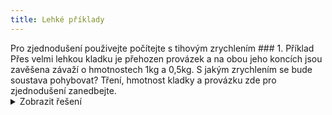 ```yaml
---
title: Lehké příklady
---
```



<CardGrid>
    <Card title="Poznámka" icon="document">
        Pro zjednodušení použivejte počítejte s tihovým zrychlením 
        <Latex formula="g \approx 10 \space m \cdot s^{-2}" />
    </Card>
</CardGrid>
### 1. Příklad 
Přes velmi lehkou kladku je přehozen provázek a na obou jeho koncích jsou zavěšena závaží o hmotnostech 1kg a 0,5kg. S jakým zrychlením se bude soustava pohybovat?
Tření, hmotnost kladky a provázku zde pro zjednodušení zanedbejte.
<details>
    <summary>Zobrazit řešení</summary>
    Pro výpočet použijeme vztah

    <Latex formula="\overrightarrow{F} = m \cdot \overrightarrow{a}" />
    Nejprve zapišme vše co víme
    <Latex formula="m_{1} = 0,5 kg; \space m_{2} = 1kg; \space \overrightarrow{a} = ?" />
    Tihové síly obou těles si můžeme spočítat
    <Latex formula="F_{G_1} = m_{1} \cdot g" />
    <Latex formula="F_{G_2} = m_{2} \cdot g" />
    Z čehož dostáváme, že:
    <Latex formula="F_{G_1} = 5 \space N" />
    <Latex formula="F_{G_2} = 10 \space N" />
    Pužijeme 2. Newtonův zákon a dosadíme do něj pro každou stranu klady.
    Nyní dosadíme tím, že obě strany(rovnice) sečteme a přičteme a odečteme tažnou sílu.
    <Latex formula="\overrightarrow{a} = \frac{F_{G_2} - F_{G_1} + F_{t} - F_{t}}{m_{1} + m_{2}}" />
    <Latex formula="\overrightarrow{a} = \frac{10 - 5}{1 + 0,5}" />
    <Latex formula="\overrightarrow{a} \doteq 3,3 \space m \cdot s^{-2}" />
</details>